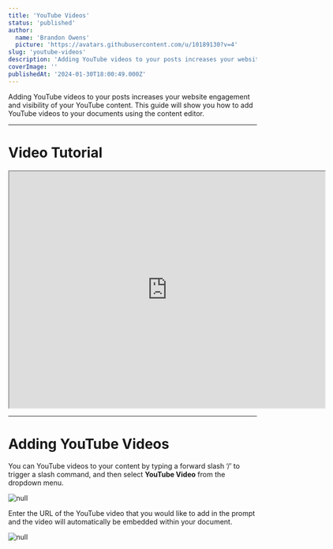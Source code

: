 ```yaml
---
title: 'YouTube Videos'
status: 'published'
author:
  name: 'Brandon Owens'
  picture: 'https://avatars.githubusercontent.com/u/10189130?v=4'
slug: 'youtube-videos'
description: 'Adding YouTube videos to your posts increases your website engagement and visibility of your YouTube content. This guide will show you how to add YouTube videos to your documents using the content editor.'
coverImage: ''
publishedAt: '2024-01-30T18:00:49.000Z'
---
```


Adding YouTube videos to your posts increases your website engagement and visibility of your YouTube content. This guide will show you how to add YouTube videos to your documents using the content editor.

<div data-type="horizontalRule"><hr></div>

# Video Tutorial

<div data-youtube-video=""><iframe width="640" height="480" allowfullscreen="true" autoplay="false" disablekbcontrols="false" enableiframeapi="false" endtime="0" ivloadpolicy="0" loop="false" modestbranding="false" origin="" playlist="" src="https://www.youtube.com/embed/4kQD4sIzZYs?si=8Agz8hvalT37SkkV" start="0"></iframe></div>

<div data-type="horizontalRule"><hr></div>

# Adding YouTube Videos

You can YouTube videos to your content by typing a forward slash ‘/’ to trigger a slash command, and then select **YouTube Video** from the dropdown menu.



<div class="my-8 shadow-xl"><img class="rounded-xl" src="/api/images/screenshot-2024-01-30-081805-IwNj.png" alt="null"></div>

Enter the URL of the YouTube video that you would like to add in the prompt and the video will automatically be embedded within your document.



<div class="my-8 shadow-xl"><img class="rounded-xl" src="/api/images/screenshot-2024-01-30-082042-gyNz.png" alt="null"></div>



